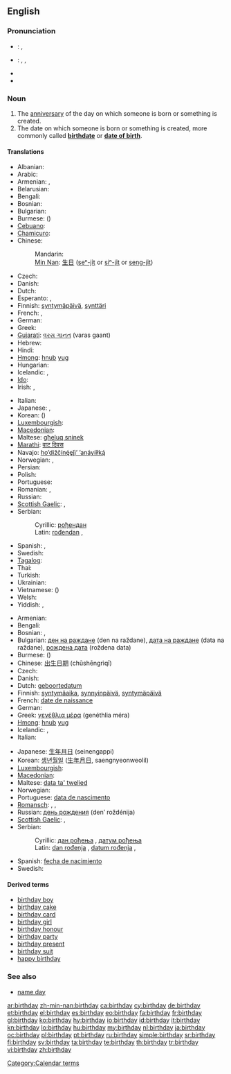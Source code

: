 {{wikipedia}}
==English==

===Pronunciation===
* {{a|UK}}: {{IPA|/ˈbɜːθ.deɪ/}}, {{SAMPA|/"b3:TdeI/}}
* {{a|US}}: {{enPR|bûrthʹdā}}, {{IPA|/ˈbɝθ.deɪ/}}, {{SAMPA|/"b3`TdeI/}}
* {{audio|en-us-birthday.ogg|Audio (US)}}
* {{audio|En-uk-birthday.ogg|Audio (UK)}}

===Noun===
{{en-noun}}

# The [[anniversary]] of the day on which someone is born or something is created.
# The date on which someone is born or something is created, more commonly called '''[[birthdate]]''' or '''[[date of birth]]'''.<!--This is not an abbreviation of "birthday": abbreviation: [[DOB]] (''[[date of birth]].'')-->

====Translations====
{{trans-top|anniversary}}
* Albanian: {{t-|sq|ditëlindje|f|xs=Albanian}}
* Arabic: {{t|ar|عيد ميلاد|m|tr=3iid miilaad}}
* Armenian: {{t|hy|ծննդյան օր|tr=çnndyan òr}}, {{t-|hy|ծնունդ|tr=çnund}}
* Belarusian: {{t|be|дзень нараджэння|m|tr=dzen’ naradžénnja|sc=Cyrl}}
* Bengali: {{t|bn|জন্মদিন|tr=jônmôdin|sc=Beng}}
* Bosnian: {{t-|bs|rođendan|m}}
* Bulgarian: {{t|bg|рожден ден|m|tr=roždén den}}
* Burmese: ({{IPA|/mwèː.nḛː/}})
* [[Cebuano]]: {{tø|ceb|adlawng natawhan}}
* [[Chamicuro]]: {{tø|ccc|ipenonasne watane}}
* Chinese:
*: Mandarin: {{t-|cmn|生日|tr=shēngrì|sc=Hani}}
*: [[Min Nan]]: [[生日]] ([[seⁿ-ji̍t]] or [[siⁿ-ji̍t]] or [[seng-ji̍t]])
* Czech: {{t+|cs|narozeniny|f|p}}
* Danish: {{t-|da|fødselsdag|c}}
* Dutch: {{t+|nl|verjaardag|m}}
* Esperanto: {{t+|eo|naskiĝtago|xs=Esperanto}},  {{t|eo|naskotago|xs=Esperanto}}
* Finnish: [[syntymäpäivä]], [[synttäri]] {{qualifier|informal}}
* French: {{t+|fr|anniversaire|m}},  {{qualifier|Canada}} {{t+|fr|fête|f}}
* German: {{t+|de|Geburtstag|m}}
* Greek: {{t+|el|γενέθλια|tr=genéthlia}}
* [[Gujarati]]: [[વરસ ગાનત]] (varas gaant)
* Hebrew: {{t|he|יום הלדת|m|alt=יוֹם הֻלֶּדֶת|tr=yom huledet}}
* Hindi: {{t|hi|जन्मदिन|m|tr=janmadin|xs=Hindi}}
* [[Hmong]]: [[hnub]] [[yug]]
* Hungarian: {{t+|hu|születésnap}}
* Icelandic: {{t|is|afmælisdagur|m}}, {{t|is|fæðingardagur|m}}
* [[Ido]]: {{t+|io|naskodio|xs=Ido}}
* Irish: {{t-|ga|lá breithe|m|xs=Irish}}, {{t-|ga|breithlá|m|xs=Irish}}
{{trans-mid}}
* Italian: {{t+|it|compleanno|m}}
* Japanese: {{t+|ja|誕生日|tr=たんじょうび, tanjōbi}}, {{t|ja|バースデー|tr=bāsudē}}
* Korean: {{t+|ko|생일|tr=saeng-il|sc=Hang}} ({{t+|ko|生日|sc=Hani}})
* [[Luxembourgish]]: {{t|lb|Gebuertsdag|m}}
* [[Macedonian]]: {{t|mk|роденден|m|tr=ródenden}}
* Maltese: [[għeluq sninek]]
* [[Marathi]]: [[वाट दिवस]]
* Navajo: [[hoʼdižčínę́ęǰįʼ ʼanáyííłką́]]
* Norwegian: {{t+|no|bursdag|m}}, {{t+|no|fødselsdag|m}}
* Persian: {{t+|fa|تولد|tr=tavallod|xs=Persian}}
* Polish: {{t+|pl|urodziny|p}}
* Portuguese: {{t+|pt|aniversário|m}}
* Romanian: {{t-|ro|aniversare}}, {{t|ro|zi de naștere}}
* Russian: {{t+|ru|день рождения|m|tr=den’ roždénija}}
* [[Scottish Gaelic]]: {{t-|gd|co-latha breith|m|xs=Scottish Gaelic}}, {{t-|gd|là-breith|m|xs=Scottish Gaelic}}
* Serbian:
*: Cyrillic: [[рођендан#Serbian|рођендан]] {{m}}
*: Latin: [[rođendan#Serbian|rođendan]] {{m}}, {{t|la|natalis|f}}
* Spanish: {{t+|es|cumpleaños|m}}, {{t|es|natalicio|m}}
* Swedish: {{t+|sv|födelsedag|c}}
* [[Tagalog]]: {{t|tl|kaarawan}}
* Thai: {{t|th|วันเกิด|tr=wan-gèrt}}
* Turkish: {{t+|tr|doğum günü}}
* Ukrainian: {{t|uk|день народження|m|tr=den’ naródžennja|sc=Cyrl}}
* Vietnamese: {{t|vi|sinh nhật|xs=Vietnamese}} ({{t-|vi|生日|sc=Hani|xs=Vietnamese}})
* Welsh: {{t|cy|penblwydd|m}}
* Yiddish: {{t|yi|געבוירן־טאָג|m|tr=geboyrn-tog|sc=Hebr}}, {{t|yi|געבורצטאָג|m|tr=geburtstog|sc=Hebr}}
{{trans-bottom}}

{{trans-top|date of birth}}
* Armenian: {{t|hy|ծննդյան օր|tr=çnndyan òr}}
* Bengali: {{tø|bn|জন্মদিন|tr=janmadin|sc=Beng}}
* Bosnian: {{t-|bs|dan rođenja|m}}, {{t-|bs|datum rođenja|m}}
* Bulgarian: [[ден на раждане]] (den na raždane), [[дата на раждане]] (data na raždane), [[рождена дата]] (roždena data)
* Burmese: ({{IPA|/mwèː.nḛː/}})
* Chinese: [[出生日期]] (chūshēngrìqī)
* Czech: {{t+|cs|narozeniny|f|p}}
* Danish: {{t-|da|fødselsdag}}
* Dutch: [[geboortedatum]] {{m}}
* Finnish: [[syntymäaika]], [[synnyinpäivä]], [[syntymäpäivä]]
* French: [[date de naissance]] {{f}}
* German: {{t+|de|Geburtsdatum|n}}
* Greek: [[γενέθλια μέρα]] (genéthlia méra) {{f}}
* [[Hmong]]: [[hnub]] [[yug]]
* Icelandic: {{t|is|fæðingardagur|m}}, {{t|is|afmælisdagur|m}}
* Italian: {{t-|it|data di nascita|m}}
{{trans-mid}}
* Japanese: [[生年月日]] (seinengappi)
* Korean: [[생년월일]] ([[生年月日]], saengnyeonweolil)
* [[Luxembourgish]]: {{t|lb|Gebuertsdatum|m}}
* [[Macedonian]]: {{t|mk|датум на раѓање|m|tr=dátum na ráǵanje}}
* Maltese: [[data ta' twelied]]
* Norwegian: {{t+|no|fødselsdag|m}}
* Portuguese: [[data de nascimento]] {{f}}
* [[Romansch]]: {{t|rm|anniversari|m}}, {{t|rm|di da naschientscha|m}}, {{t|rm|natalizi|m}}
* Russian: [[день рождения]] (den’ roždénija) {{m}}
* [[Scottish Gaelic]]: {{t-|gd|co-latha breith|m|xs=Scottish Gaelic}}, {{t-|gd|là-breith|m|xs=Scottish Gaelic}}
* Serbian:
*: Cyrillic: [[дан рођења#Serbian|дан рођења]] {{m}}, [[датум рођења#Serbian|датум рођења]] {{m}}
*: Latin: [[dan rođenja#Serbian|dan rođenja]] {{m}}, [[datum rođenja#Serbian|datum rođenja]] {{m}}, {{t|la|natalis|f}}
* Spanish: [[fecha de nacimiento]]  {{f}}
* Swedish: {{t+|sv|födelsedag|c}}
{{trans-bottom}}

====Derived terms====
* [[birthday boy]]
* [[birthday cake]]
* [[birthday card]]
* [[birthday girl]]
* [[birthday honour]]
* [[birthday party]]
* [[birthday present]]
* [[birthday suit]]
* [[happy birthday]]

===See also===
* [[name day]]

[[Category:Calendar terms]]

[[ar:birthday]]
[[zh-min-nan:birthday]]
[[ca:birthday]]
[[cy:birthday]]
[[de:birthday]]
[[et:birthday]]
[[el:birthday]]
[[es:birthday]]
[[eo:birthday]]
[[fa:birthday]]
[[fr:birthday]]
[[gl:birthday]]
[[ko:birthday]]
[[hy:birthday]]
[[io:birthday]]
[[id:birthday]]
[[it:birthday]]
[[kn:birthday]]
[[lo:birthday]]
[[hu:birthday]]
[[my:birthday]]
[[nl:birthday]]
[[ja:birthday]]
[[oc:birthday]]
[[pl:birthday]]
[[pt:birthday]]
[[ru:birthday]]
[[simple:birthday]]
[[sr:birthday]]
[[fi:birthday]]
[[sv:birthday]]
[[ta:birthday]]
[[te:birthday]]
[[th:birthday]]
[[tr:birthday]]
[[vi:birthday]]
[[zh:birthday]]